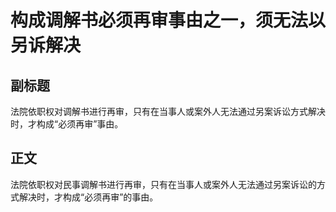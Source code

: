 # 构成调解书必须再审事由之一，须无法以另诉解决
## 副标题
法院依职权对调解书进行再审，只有在当事人或案外人无法通过另案诉讼方式解决时，才构成“必须再审”事由。
## 正文
法院依职权对民事调解书进行再审，只有在当事人或案外人无法通过另案诉讼的方式解决时，才构成“必须再审”的事由。